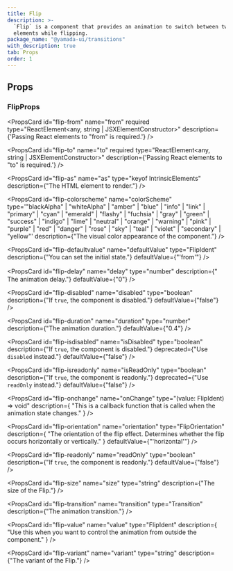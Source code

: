```yaml
---
title: Flip
description: >-
  `Flip` is a component that provides an animation to switch between two
  elements while flipping.
package_name: "@yamada-ui/transitions"
with_description: true
tab: Props
order: 1
---
```


## Props

### FlipProps

<PropsCard
  id="flip-from"
  name="from"
  required
  type="ReactElement<any, string | JSXElementConstructor<any>>"
  description={'Passing React elements to "from" is required.'}
/>

<PropsCard
  id="flip-to"
  name="to"
  required
  type="ReactElement<any, string | JSXElementConstructor<any>>"
  description={'Passing React elements to "to" is required.'}
/>

<PropsCard
  id="flip-as"
  name="as"
  type="keyof IntrinsicElements"
  description={"The HTML element to render."}
/>

<PropsCard
  id="flip-colorscheme"
  name="colorScheme"
  type='"blackAlpha" | "whiteAlpha" | "amber" | "blue" | "info" | "link" | "primary" | "cyan" | "emerald" | "flashy" | "fuchsia" | "gray" | "green" | "success" | "indigo" | "lime" | "neutral" | "orange" | "warning" | "pink" | "purple" | "red" | "danger" | "rose" | "sky" | "teal" | "violet" | "secondary" | "yellow"'
  description={"The visual color appearance of the component."}
/>

<PropsCard
  id="flip-defaultvalue"
  name="defaultValue"
  type="FlipIdent"
  description={"You can set the initial state."}
  defaultValue={"'from'"}
/>

<PropsCard
  id="flip-delay"
  name="delay"
  type="number"
  description={"　The animation delay."}
  defaultValue={"0"}
/>

<PropsCard
  id="flip-disabled"
  name="disabled"
  type="boolean"
  description={"If `true`, the component is disabled."}
  defaultValue={"false"}
/>

<PropsCard
  id="flip-duration"
  name="duration"
  type="number"
  description={"The animation duration."}
  defaultValue={"0.4"}
/>

<PropsCard
  id="flip-isdisabled"
  name="isDisabled"
  type="boolean"
  description={"If `true`, the component is disabled."}
  deprecated={"Use `disabled` instead."}
  defaultValue={"false"}
/>

<PropsCard
  id="flip-isreadonly"
  name="isReadOnly"
  type="boolean"
  description={"If `true`, the component is readonly."}
  deprecated={"Use `readOnly` instead."}
  defaultValue={"false"}
/>

<PropsCard
  id="flip-onchange"
  name="onChange"
  type="(value: FlipIdent) => void"
  description={
    "This is a callback function that is called when the animation state changes."
  }
/>

<PropsCard
  id="flip-orientation"
  name="orientation"
  type="FlipOrientation"
  description={
    "The orientation of the flip effect. Determines whether the flip occurs horizontally or vertically."
  }
  defaultValue={"'horizontal'"}
/>

<PropsCard
  id="flip-readonly"
  name="readOnly"
  type="boolean"
  description={"If `true`, the component is readonly."}
  defaultValue={"false"}
/>

<PropsCard
  id="flip-size"
  name="size"
  type="string"
  description={"The size of the Flip."}
/>

<PropsCard
  id="flip-transition"
  name="transition"
  type="Transition"
  description={"The animation transition."}
/>

<PropsCard
  id="flip-value"
  name="value"
  type="FlipIdent"
  description={
    "Use this when you want to control the animation from outside the component."
  }
/>

<PropsCard
  id="flip-variant"
  name="variant"
  type="string"
  description={"The variant of the Flip."}
/>
